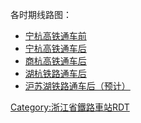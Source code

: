 {{湖州站RDT/4}}
<noinclude>
各时期线路图：
*[[t:湖州站RDT/1|宁杭高铁通车前]]
*[[t:湖州站RDT/2|宁杭高铁通车后]]
*[[t:湖州站RDT/3|商杭高铁通车后]]
*[[t:湖州站RDT/4|湖杭铁路通车后]]
*[[t:湖州站RDT/5|沪苏湖铁路通车后（预计）]]
[[Category:浙江省鐵路車站RDT]]
</noinclude>